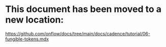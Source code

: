 # This document has been moved to a new location:

https://github.com/onflow/docs/tree/main/docs/cadence/tutorial/06-fungible-tokens.mdx
